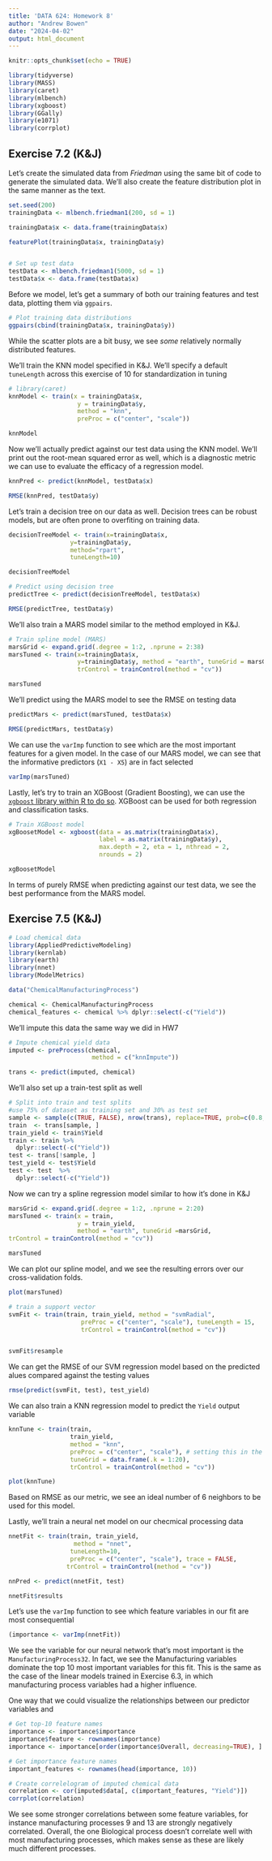 ```yaml
---
title: 'DATA 624: Homework 8'
author: "Andrew Bowen"
date: "2024-04-02"
output: html_document
---
```


```r
knitr::opts_chunk$set(echo = TRUE)
```


```r
library(tidyverse)
library(MASS)
library(caret)
library(mlbench)
library(xgboost)
library(GGally)
library(e1071)
library(corrplot)
```
## Exercise 7.2 (K&J)

Let's create the simulated data from *Friedman* using the same bit of code to generate the simulated data. We'll also create the feature distribution plot in the same manner as the text.

```r
set.seed(200)
trainingData <- mlbench.friedman1(200, sd = 1)

trainingData$x <- data.frame(trainingData$x)

featurePlot(trainingData$x, trainingData$y)


# Set up test data
testData <- mlbench.friedman1(5000, sd = 1)
testData$x <- data.frame(testData$x)
```

Before we model, let's get a summary of both our training features and test data, plotting them via `ggpairs`. 

```r
# Plot training data distributions
ggpairs(cbind(trainingData$x, trainingData$y))
```

While the scatter plots are a bit busy, we see *some* relatively normally distributed features. 


We'll train the KNN model specified in K&J. We'll specify a default `tuneLength` across this exercise of 10 for standardization in tuning
```r
# library(caret)
knnModel <- train(x = trainingData$x,
                   y = trainingData$y,
                   method = "knn",
                   preProc = c("center", "scale"))

knnModel
```


Now we'll actually predict against our test data using the KNN model. We'll print out the root-mean squared error as well, which is a diagnostic metric we can use to evaluate the efficacy of a regression model.
```r
knnPred <- predict(knnModel, testData$x)

RMSE(knnPred, testData$y)
```


Let's train a decision tree on our data as well. Decision trees can be robust models, but are often prone to overfiting on training data.
```r
decisionTreeModel <- train(x=trainingData$x,
                 y=trainingData$y,
                 method="rpart",
                 tuneLength=10)

decisionTreeModel
```

```r
# Predict using decision tree
predictTree <- predict(decisionTreeModel, testData$x)

RMSE(predictTree, testData$y)
```

We'll also train a MARS model similar to the method employed in K&J. 
```r
# Train spline model (MARS) 
marsGrid <- expand.grid(.degree = 1:2, .nprune = 2:38)
marsTuned <- train(x=trainingData$x,
                   y=trainingData$y, method = "earth", tuneGrid = marsGrid,
                   trControl = trainControl(method = "cv"))

marsTuned
```

We'll predict using the MARS model to see the RMSE on testing data
```r
predictMars <- predict(marsTuned, testData$x)

RMSE(predictMars, testData$y)
```

We can use the `varImp` function to see which are the most important features for a given model. In the case of our MARS model, we can see that the informative predictors (`X1 - X5`) are in fact selected

```r
varImp(marsTuned)
```

Lastly, let's try to train an XGBoost (Gradient Boosting), we can use the [`xgboost` library within R to do so](https://xgboost.readthedocs.io/en/stable/R-package/xgboostPresentation.html). XGBoost can be used for both regression and classification tasks.
```r
# Train XGBoost model
xgBoosetModel <- xgboost(data = as.matrix(trainingData$x), 
                         label = as.matrix(trainingData$y),
                         max.depth = 2, eta = 1, nthread = 2,
                         nrounds = 2)

xgBoosetModel
```


In terms of purely RMSE when predicting against our test data, we see the best performance from the MARS model. 



## Exercise 7.5 (K&J)

```r
# Load chemical data
library(AppliedPredictiveModeling)
library(kernlab)
library(earth)
library(nnet)
library(ModelMetrics)

data("ChemicalManufacturingProcess")

chemical <- ChemicalManufacturingProcess
chemical_features <- chemical %>% dplyr::select(-c("Yield"))
```

We'll impute this data the same way we did in HW7
```r
# Impute chemical yield data
imputed <- preProcess(chemical,
                       method = c("knnImpute"))

trans <- predict(imputed, chemical)
```

We'll also set up a train-test split as well
```r
# Split into train and test splits
#use 75% of dataset as training set and 30% as test set
sample <- sample(c(TRUE, FALSE), nrow(trans), replace=TRUE, prob=c(0.8,0.2))
train  <- trans[sample, ]
train_yield <- train$Yield
train <- train %>% 
  dplyr::select(-c("Yield"))
test <- trans[!sample, ]
test_yield <- test$Yield
test <- test  %>% 
  dplyr::select(-c("Yield"))
```


Now we can try a spline regression model similar to how it's done in K&J
```r
marsGrid <- expand.grid(.degree = 1:2, .nprune = 2:20)
marsTuned <- train(x = train,
                   y = train_yield,
                   method = "earth", tuneGrid =marsGrid,
trControl = trainControl(method = "cv"))

marsTuned
```

We can plot our spline model, and we see the resulting errors over our cross-validation folds.
```r
plot(marsTuned)
```



```r
# train a support vector
svmFit <- train(train, train_yield, method = "svmRadial",
                    preProc = c("center", "scale"), tuneLength = 15,
                    trControl = trainControl(method = "cv"))


svmFit$resample
```


We can get the RMSE of our SVM regression model based on the predicted alues compared against the testing values

```r
rmse(predict(svmFit, test), test_yield)
```

We can also train a KNN regression model to predict the `Yield` output variable
```r
knnTune <- train(train,
                 train_yield,
                 method = "knn",
                 preProc = c("center", "scale"), # setting this in the model training will make it occur for testing as well
                 tuneGrid = data.frame(.k = 1:20),
                 trControl = trainControl(method = "cv"))
```

```r
plot(knnTune)
```

Based on RMSE as our metric, we see an ideal number of 6 neighbors to be used for this model.


Lastly, we'll train a neural net model on our checmical processing data
```r
nnetFit <- train(train, train_yield,
                  method = "nnet",
                 tuneLength=10,
                 preProc = c("center", "scale"), trace = FALSE,
                trControl = trainControl(method = "cv"))
```


```r
nnPred <- predict(nnetFit, test)

nnetFit$results
```




Let's use the `varImp` function to see which feature variables in our fit are most consequential

```r
(importance <- varImp(nnetFit))
```


We see the variable for our neural network that's most important is the `ManufacturingProcess32`. In fact, we see the Manufacturing variables dominate the top 10 most important variables for this fit. This is the same as the case of the linear models trained in Exercise 6.3, in which manufacturing process variables had a higher influence.

One way that we could visualize the relationships between our predictor variables and 

```r
# Get top-10 feature names
importance <- importance$importance
importance$feature <- rownames(importance)
importance <- importance[order(importance$Overall, decreasing=TRUE), ]

# Get importance feature names
important_features <- rownames(head(importance, 10))

# Create correlelogram of imputed chemical data
correlation <- cor(imputed$data[, c(important_features, "Yield")])
corrplot(correlation)
```


We see some stronger correlations between some feature variables, for instance manufacturing processes 9 and 13 are strongly negatively correlated. Overall, the one Biological process doesn't correlate well with most manufacturing processes, which makes sense as these are likely much different processes. 

